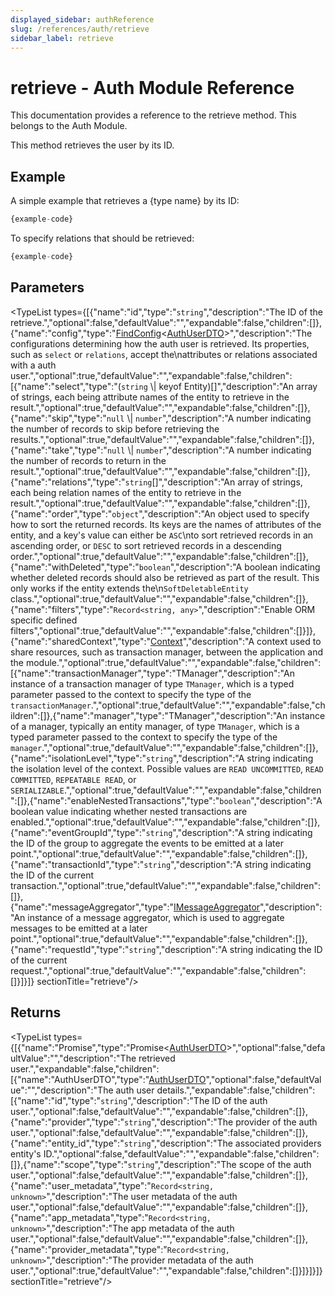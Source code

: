```yaml
---
displayed_sidebar: authReference
slug: /references/auth/retrieve
sidebar_label: retrieve
---
```



# retrieve - Auth Module Reference

This documentation provides a reference to the retrieve method. This belongs to the Auth Module.

This method retrieves the user by its ID.

## Example

A simple example that retrieves a &#123;type name&#125; by its ID:

```ts
{example-code}
```

To specify relations that should be retrieved:

```ts
{example-code}
```

## Parameters

<TypeList types={[{"name":"id","type":"`string`","description":"The ID of the retrieve.","optional":false,"defaultValue":"","expandable":false,"children":[]},{"name":"config","type":"[FindConfig](../../interfaces/auth.FindConfig.mdx)&#60;[AuthUserDTO](../../interfaces/auth.AuthUserDTO.mdx)&#62;","description":"The configurations determining how the auth user is retrieved. Its properties, such as `select` or `relations`, accept the\nattributes or relations associated with a auth user.","optional":true,"defaultValue":"","expandable":false,"children":[{"name":"select","type":"(`string` \\| keyof Entity)[]","description":"An array of strings, each being attribute names of the entity to retrieve in the result.","optional":true,"defaultValue":"","expandable":false,"children":[]},{"name":"skip","type":"`null` \\| `number`","description":"A number indicating the number of records to skip before retrieving the results.","optional":true,"defaultValue":"","expandable":false,"children":[]},{"name":"take","type":"`null` \\| `number`","description":"A number indicating the number of records to return in the result.","optional":true,"defaultValue":"","expandable":false,"children":[]},{"name":"relations","type":"`string`[]","description":"An array of strings, each being relation names of the entity to retrieve in the result.","optional":true,"defaultValue":"","expandable":false,"children":[]},{"name":"order","type":"`object`","description":"An object used to specify how to sort the returned records. Its keys are the names of attributes of the entity, and a key's value can either be `ASC`\nto sort retrieved records in an ascending order, or `DESC` to sort retrieved records in a descending order.","optional":true,"defaultValue":"","expandable":false,"children":[]},{"name":"withDeleted","type":"`boolean`","description":"A boolean indicating whether deleted records should also be retrieved as part of the result. This only works if the entity extends the\n`SoftDeletableEntity` class.","optional":true,"defaultValue":"","expandable":false,"children":[]},{"name":"filters","type":"`Record<string, any>`","description":"Enable ORM specific defined filters","optional":true,"defaultValue":"","expandable":false,"children":[]}]},{"name":"sharedContext","type":"[Context](../../interfaces/auth.Context.mdx)","description":"A context used to share resources, such as transaction manager, between the application and the module.","optional":true,"defaultValue":"","expandable":false,"children":[{"name":"transactionManager","type":"TManager","description":"An instance of a transaction manager of type `TManager`, which is a typed parameter passed to the context to specify the type of the `transactionManager`.","optional":true,"defaultValue":"","expandable":false,"children":[]},{"name":"manager","type":"TManager","description":"An instance of a manager, typically an entity manager, of type `TManager`, which is a typed parameter passed to the context to specify the type of the `manager`.","optional":true,"defaultValue":"","expandable":false,"children":[]},{"name":"isolationLevel","type":"`string`","description":"A string indicating the isolation level of the context. Possible values are `READ UNCOMMITTED`, `READ COMMITTED`, `REPEATABLE READ`, or `SERIALIZABLE`.","optional":true,"defaultValue":"","expandable":false,"children":[]},{"name":"enableNestedTransactions","type":"`boolean`","description":"A boolean value indicating whether nested transactions are enabled.","optional":true,"defaultValue":"","expandable":false,"children":[]},{"name":"eventGroupId","type":"`string`","description":"A string indicating the ID of the group to aggregate the events to be emitted at a later point.","optional":true,"defaultValue":"","expandable":false,"children":[]},{"name":"transactionId","type":"`string`","description":"A string indicating the ID of the current transaction.","optional":true,"defaultValue":"","expandable":false,"children":[]},{"name":"messageAggregator","type":"[IMessageAggregator](../../interfaces/auth.IMessageAggregator.mdx)","description":"An instance of a message aggregator, which is used to aggregate messages to be emitted at a later point.","optional":true,"defaultValue":"","expandable":false,"children":[]},{"name":"requestId","type":"`string`","description":"A string indicating the ID of the current request.","optional":true,"defaultValue":"","expandable":false,"children":[]}]}]}  sectionTitle="retrieve"/>

## Returns

<TypeList types={[{"name":"Promise","type":"Promise&#60;[AuthUserDTO](../../interfaces/auth.AuthUserDTO.mdx)&#62;","optional":false,"defaultValue":"","description":"The retrieved user.","expandable":false,"children":[{"name":"AuthUserDTO","type":"[AuthUserDTO](../../interfaces/auth.AuthUserDTO.mdx)","optional":false,"defaultValue":"","description":"The auth user details.","expandable":false,"children":[{"name":"id","type":"`string`","description":"The ID of the auth user.","optional":false,"defaultValue":"","expandable":false,"children":[]},{"name":"provider","type":"`string`","description":"The provider of the auth user.","optional":false,"defaultValue":"","expandable":false,"children":[]},{"name":"entity_id","type":"`string`","description":"The associated providers entity's ID.","optional":false,"defaultValue":"","expandable":false,"children":[]},{"name":"scope","type":"`string`","description":"The scope of the auth user.","optional":false,"defaultValue":"","expandable":false,"children":[]},{"name":"user_metadata","type":"`Record<string, unknown>`","description":"The user metadata of the auth user.","optional":false,"defaultValue":"","expandable":false,"children":[]},{"name":"app_metadata","type":"`Record<string, unknown>`","description":"The app metadata of the auth user.","optional":false,"defaultValue":"","expandable":false,"children":[]},{"name":"provider_metadata","type":"`Record<string, unknown>`","description":"The provider metadata of the auth user.","optional":true,"defaultValue":"","expandable":false,"children":[]}]}]}]}  sectionTitle="retrieve"/>
